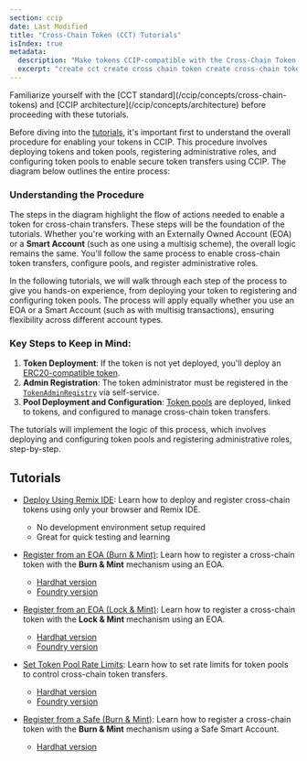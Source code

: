 ```yaml
---
section: ccip
date: Last Modified
title: "Cross-Chain Token (CCT) Tutorials"
isIndex: true
metadata:
  description: "Make tokens CCIP-compatible with the Cross-Chain Token (CCT) standard. Tutorials cover deploying new or enabling existing tokens using Remix, Hardhat, or Foundry for EOA/Safe accounts with Burn/Lock & Mint."
  excerpt: "create cct create cross chain token create cross-chain token deploy cross chain token enable token for ccip make token cross chain compatible cross chain token tutorial"
---
```



<Aside type="note" title="Prerequisites">
  Familiarize yourself with the [CCT standard](/ccip/concepts/cross-chain-tokens) and [CCIP
  architecture](/ccip/concepts/architecture) before proceeding with these tutorials.
</Aside>

Before diving into the [tutorials](#tutorials), it's important first to understand the overall procedure for enabling your tokens in CCIP. This procedure involves deploying tokens and token pools, registering administrative roles, and configuring token pools to enable secure token transfers using CCIP. The diagram below outlines the entire process:

<ClickToZoom
  src="/images/ccip/CCIP_enabled_tokens_flowchart.jpg"
  alt="Process for enabling a token in CCIP."
  style="display: block; margin: 0 auto; max-width: 100%; height: auto;"
/>

### Understanding the Procedure

The steps in the diagram highlight the flow of actions needed to enable a token for cross-chain transfers. These steps will be the foundation of the tutorials. Whether you're working with an Externally Owned Account (EOA) or a **Smart Account** (such as one using a multisig scheme), the overall logic remains the same. You'll follow the same process to enable cross-chain token transfers, configure pools, and register administrative roles.

In the following tutorials, we will walk through each step of the process to give you hands-on experience, from deploying your token to registering and configuring token pools. The process will apply equally whether you use an EOA or a Smart Account (such as with multisig transactions), ensuring flexibility across different account types.

### Key Steps to Keep in Mind:

1. **Token Deployment**: If the token is not yet deployed, you'll deploy an [ERC20-compatible token](/ccip/concepts/cross-chain-tokens#requirements-for-cross-chain-tokens).
2. **Admin Registration**: The token administrator must be registered in the [`TokenAdminRegistry`](/ccip/tools-resources/api-reference/evm/v1.5.1/token-admin-registry) via self-service.
3. **Pool Deployment and Configuration**: [Token pools](/ccip/concepts/cross-chain-tokens#requirements-for-token-pools) are deployed, linked to tokens, and configured to manage cross-chain token transfers.

The tutorials will implement the logic of this process, which involves deploying and configuring token pools and registering administrative roles, step-by-step.

## Tutorials

- [Deploy Using Remix IDE](/ccip/tutorials/evm/cross-chain-tokens/register-from-eoa-remix): Learn how to deploy and register cross-chain tokens using only your browser and Remix IDE.

  - No development environment setup required
  - Great for quick testing and learning

- [Register from an EOA (Burn & Mint)](/ccip/tutorials/evm/cross-chain-tokens/register-from-eoa-burn-mint-hardhat): Learn how to register a cross-chain token with the **Burn & Mint** mechanism using an EOA.

  - [Hardhat version](/ccip/tutorials/evm/cross-chain-tokens/register-from-eoa-burn-mint-hardhat)
  - [Foundry version](/ccip/tutorials/evm/cross-chain-tokens/register-from-eoa-burn-mint-foundry)

- [Register from an EOA (Lock & Mint)](/ccip/tutorials/evm/cross-chain-tokens/register-from-eoa-lock-mint-hardhat): Learn how to register a cross-chain token with the **Lock & Mint** mechanism using an EOA.

  - [Hardhat version](/ccip/tutorials/evm/cross-chain-tokens/register-from-eoa-lock-mint-hardhat)
  - [Foundry version](/ccip/tutorials/evm/cross-chain-tokens/register-from-eoa-lock-mint-foundry)

- [Set Token Pool Rate Limits](/ccip/tutorials/evm/cross-chain-tokens/update-rate-limiters-hardhat): Learn how to set rate limits for token pools to control cross-chain token transfers.

  - [Hardhat version](/ccip/tutorials/evm/cross-chain-tokens/update-rate-limiters-hardhat)
  - [Foundry version](/ccip/tutorials/evm/cross-chain-tokens/update-rate-limiters-foundry)

- [Register from a Safe (Burn & Mint)](/ccip/tutorials/evm/cross-chain-tokens/register-from-safe-burn-mint-hardhat): Learn how to register a cross-chain token with the **Burn & Mint** mechanism using a Safe Smart Account.
  - [Hardhat version](/ccip/tutorials/evm/cross-chain-tokens/register-from-safe-burn-mint-hardhat)

<CcipCommon callout="educationalDisclaimer" />
